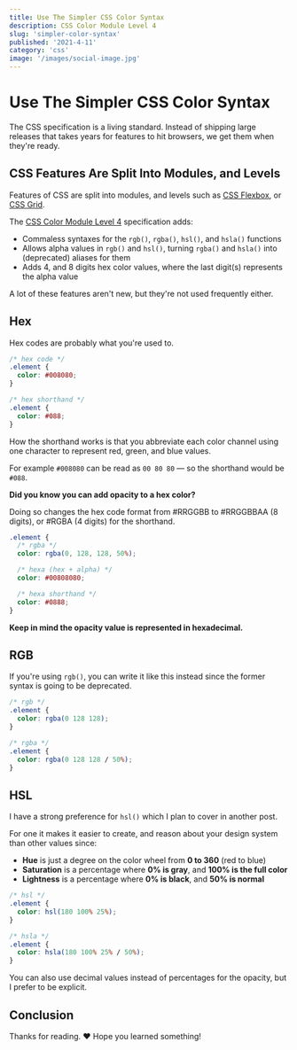 ```yaml
---
title: Use The Simpler CSS Color Syntax
description: CSS Color Module Level 4
slug: 'simpler-color-syntax'
published: '2021-4-11'
category: 'css'
image: '/images/social-image.jpg'
---
```


# Use The Simpler CSS Color Syntax

The CSS specification is a living standard. Instead of shipping large releases that takes years for features to hit browsers, we get them when they're ready.

## CSS Features Are Split Into Modules, and Levels

Features of CSS are split into modules, and levels such as [CSS Flexbox](https://www.w3.org/TR/css-flexbox-1/), or [CSS Grid](https://www.w3.org/TR/css-grid-1/).

The [CSS Color Module Level 4](https://www.w3.org/TR/css-color-4/) specification adds:

- Commaless syntaxes for the `rgb()`, `rgba()`, `hsl()`, and `hsla()` functions
- Allows alpha values in `rgb()` and `hsl()`, turning `rgba()` and `hsla()` into (deprecated) aliases for them
- Adds 4, and 8 digits hex color values, where the last digit(s) represents the alpha value

A lot of these features aren't new, but they're not used frequently either.

## Hex

Hex codes are probably what you're used to.

```css:example.css
/* hex code */
.element {
  color: #008080;
}

/* hex shorthand */
.element {
  color: #088;
}
```

How the shorthand works is that you abbreviate each color channel using one character to represent red, green, and blue values.

For example `#008080` can be read as `00 80 80` — so the shorthand would be `#088`.

**Did you know you can add opacity to a hex color?**

Doing so changes the hex code format from #RRGGBB to #RRGGBBAA (8 digits), or #RGBA (4 digits) for the shorthand.

```css:example.css
.element {
  /* rgba */
  color: rgba(0, 128, 128, 50%);

  /* hexa (hex + alpha) */
  color: #00808080;

  /* hexa shorthand */
  color: #0888;
}
```

**Keep in mind the opacity value is represented in hexadecimal.**

## RGB

If you're using `rgb()`, you can write it like this instead since the former syntax is going to be deprecated.

```css:example.css
/* rgb */
.element {
  color: rgba(0 128 128);
}

/* rgba */
.element {
  color: rgba(0 128 128 / 50%);
}
```

## HSL

I have a strong preference for `hsl()` which I plan to cover in another post.

For one it makes it easier to create, and reason about your design system than other values since:

- **Hue** is just a degree on the color wheel from **0 to 360** (red to blue)
- **Saturation** is a percentage where **0% is gray**, and **100% is the full color**
- **Lightness** is a percentage where **0% is black**, and **50% is normal**

```scss:example.css
/* hsl */
.element {
  color: hsl(180 100% 25%);
}

/* hsla */
.element {
  color: hsla(180 100% 25% / 50%);
}
```

You can also use decimal values instead of percentages for the opacity, but I prefer to be explicit.

## Conclusion

Thanks for reading. ❤️ Hope you learned something!
